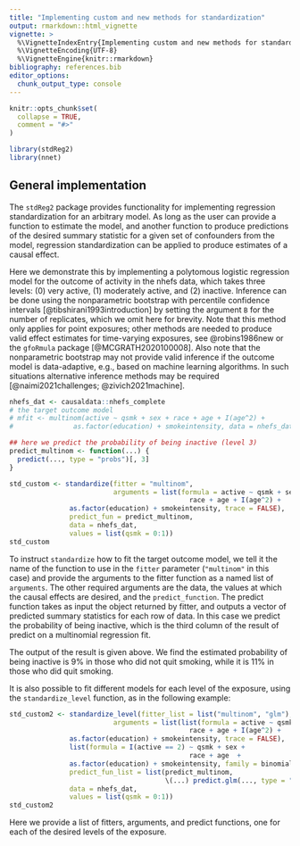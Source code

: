 ```yaml
---
title: "Implementing custom and new methods for standardization"
output: rmarkdown::html_vignette
vignette: >
  %\VignetteIndexEntry{Implementing custom and new methods for standardization}
  %\VignetteEncoding{UTF-8}
  %\VignetteEngine{knitr::rmarkdown}
bibliography: references.bib
editor_options: 
  chunk_output_type: console
---
```


```r
knitr::opts_chunk$set(
  collapse = TRUE,
  comment = "#>"
)
```

```r
library(stdReg2)
library(nnet)
```


## General implementation

The `stdReg2` package provides functionality for implementing regression standardization for an arbitrary model. As long as the user can provide a function to estimate the model, and another function to produce predictions of the desired summary statistic for a given set of confounders from the model, regression standardization can be applied to produce estimates of a causal effect. 

Here we demonstrate this by implementing a polytomous logistic regression model for the outcome of activity in the nhefs data, which takes three levels: (0) very active, (1) moderately active, and (2) inactive. Inference can be done using the nonparametric bootstrap with percentile confidence intervals [@tibshirani1993introduction] by setting the argument `B` for the number of replicates, which we omit here for brevity. Note that this method only applies for point exposures; other methods are needed to produce valid effect estimates for time-varying exposures, see @robins1986new or the `gfoRmula` package [@MCGRATH2020100008]. Also note that the nonparametric bootstrap may not provide valid inference if the outcome model is data-adaptive, e.g., based on machine learning algorithms. In such situations alternative inference methods may be required [@naimi2021challenges; @zivich2021machine]. 

```r
nhefs_dat <- causaldata::nhefs_complete
# the target outcome model
# mfit <- multinom(active ~ qsmk + sex + race + age + I(age^2) + 
#               as.factor(education) + smokeintensity, data = nhefs_dat)

## here we predict the probability of being inactive (level 3)
predict_multinom <- function(...) {
  predict(..., type = "probs")[, 3]
}

std_custom <- standardize(fitter = "multinom", 
                          arguments = list(formula = active ~ qsmk + sex + 
                                             race + age + I(age^2) + 
               as.factor(education) + smokeintensity, trace = FALSE), 
               predict_fun = predict_multinom, 
               data = nhefs_dat, 
               values = list(qsmk = 0:1))
std_custom
```

To instruct `standardize` how to fit the target outcome model, we tell it the name of the function to use in the `fitter` parameter (`"multinom"` in this case) and provide the arguments to the fitter function as a named list of `arguments`. The other required arguments are the data, the values at which the causal effects are desired, and the `predict_function`. The predict function takes as input the object returned by fitter, and outputs a vector of predicted summary statistics for each row of data. In this case we predict the probability of being inactive, which is the third column of the result of predict on a multinomial regression fit. 

The output of the result is given above. We find the estimated probability of being inactive is 9% in those who did not quit smoking, while it is 11% in those who did quit smoking. 

It is also possible to fit different models for each level of the exposure, using the `standardize_level` function, as in the following example: 

```r

std_custom2 <- standardize_level(fitter_list = list("multinom", "glm"),
                          arguments = list(list(formula = active ~ qsmk + sex + 
                                             race + age + I(age^2) + 
               as.factor(education) + smokeintensity, trace = FALSE), 
               list(formula = I(active == 2) ~ qsmk + sex + 
                                             race + age  + 
               as.factor(education) + smokeintensity, family = binomial)),
               predict_fun_list = list(predict_multinom, 
                                       \(...) predict.glm(..., type = "response")),
               data = nhefs_dat, 
               values = list(qsmk = 0:1))
std_custom2


```

Here we provide a list of fitters, arguments, and predict functions, one for each of the desired levels of the exposure. 

